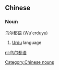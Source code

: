 ==Chinese==
===Noun===
[[Category:Chinese nouns]]
[[乌尔都]][[语]] (Wu'erduyu)

# [[Urdu]] language

[[nl:乌尔都语]]